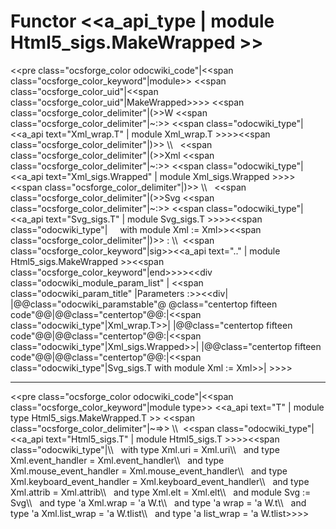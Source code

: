 =Functor <<a_api_type | module Html5_sigs.MakeWrapped >> =
<<pre class="ocsforge_color odocwiki_code"|<<span class="ocsforge_color_keyword"|module>> <<span class="ocsforge_color_uid"|<<span class="ocsforge_color_uid"|MakeWrapped>>>> <<span class="ocsforge_color_delimiter"|(>>W <<span class="ocsforge_color_delimiter"|~:>> <<span class="odocwiki_type"|<<a_api text="Xml_wrap.T" | module Xml_wrap.T >>>><<span class="ocsforge_color_delimiter"|)>> \\   <<span class="ocsforge_color_delimiter"|(>>Xml <<span class="ocsforge_color_delimiter"|~:>> <<span class="odocwiki_type"|<<a_api text="Xml_sigs.Wrapped" | module Xml_sigs.Wrapped >>>><<span class="ocsforge_color_delimiter"|)>> \\   <<span class="ocsforge_color_delimiter"|(>>Svg <<span class="ocsforge_color_delimiter"|~:>> <<span class="odocwiki_type"|<<a_api text="Svg_sigs.T" | module Svg_sigs.T >>>><<span class="odocwiki_type"|     with module Xml := Xml>><<span class="ocsforge_color_delimiter"|)>> : \\  <<span class="ocsforge_color_keyword"|sig>><<a_api text=".." | module Html5_sigs.MakeWrapped >><<span class="ocsforge_color_keyword"|end>>>><<div class="odocwiki_module_param_list" | <<span class="odocwiki_param_title" |Parameters :>><<div|
|@@class="odocwiki_paramstable"@ @class="centertop fifteen code"@@{{{W}}}|@@class="centertop"@@:|<<span class="odocwiki_type"|Xml_wrap.T>>|
|@@class="centertop fifteen code"@@{{{Xml}}}|@@class="centertop"@@:|<<span class="odocwiki_type"|Xml_sigs.Wrapped>>|
|@@class="centertop fifteen code"@@{{{Svg}}}|@@class="centertop"@@:|<<span class="odocwiki_type"|Svg_sigs.T with module Xml := Xml>>|
>>>>

----
<<pre class="ocsforge_color odocwiki_code"|<<span class="ocsforge_color_keyword"|module type>> <<a_api text="T" | module type Html5_sigs.MakeWrapped.T >> <<span class="ocsforge_color_delimiter"|~=>> \\  <<span class="odocwiki_type"|<<a_api text="Html5_sigs.T" | module Html5_sigs.T >>>><<span class="odocwiki_type"|\\      with type Xml.uri = Xml.uri\\       and type Xml.event_handler = Xml.event_handler\\       and type Xml.mouse_event_handler = Xml.mouse_event_handler\\       and type Xml.keyboard_event_handler = Xml.keyboard_event_handler\\       and type Xml.attrib = Xml.attrib\\       and type Xml.elt = Xml.elt\\       and module Svg := Svg\\       and type 'a Xml.wrap = 'a W.t\\       and type 'a wrap = 'a W.t\\       and type 'a Xml.list_wrap = 'a W.tlist\\       and type 'a list_wrap = 'a W.tlist>>>>